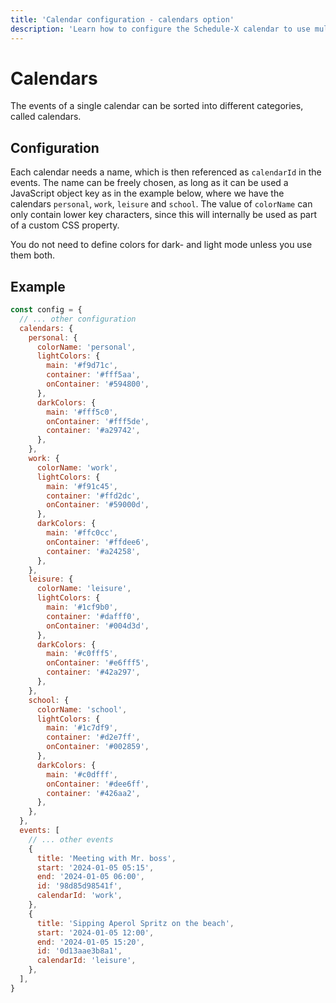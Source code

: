 ```yaml
---
title: 'Calendar configuration - calendars option'
description: 'Learn how to configure the Schedule-X calendar to use multiple calendars'
---
```


# Calendars

The events of a single calendar can be sorted into different categories, called calendars.

## Configuration

Each calendar needs a name, which is then referenced as `calendarId` in the events. The name can be freely chosen,
as long as it can be used a JavaScript object key as in the example below, where we have the calendars `personal`,
`work`, `leisure` and `school`. The value of `colorName` can only contain lower key characters, since this will
internally be used as part of a custom CSS property.

You do not need to define colors for dark- and light mode unless you use them both.

## Example

```js
const config = {
  // ... other configuration
  calendars: {
    personal: {
      colorName: 'personal',
      lightColors: {
        main: '#f9d71c',
        container: '#fff5aa',
        onContainer: '#594800',
      },
      darkColors: {
        main: '#fff5c0',
        onContainer: '#fff5de',
        container: '#a29742',
      },
    },
    work: {
      colorName: 'work',
      lightColors: {
        main: '#f91c45',
        container: '#ffd2dc',
        onContainer: '#59000d',
      },
      darkColors: {
        main: '#ffc0cc',
        onContainer: '#ffdee6',
        container: '#a24258',
      },
    },
    leisure: {
      colorName: 'leisure',
      lightColors: {
        main: '#1cf9b0',
        container: '#dafff0',
        onContainer: '#004d3d',
      },
      darkColors: {
        main: '#c0fff5',
        onContainer: '#e6fff5',
        container: '#42a297',
      },
    },
    school: {
      colorName: 'school',
      lightColors: {
        main: '#1c7df9',
        container: '#d2e7ff',
        onContainer: '#002859',
      },
      darkColors: {
        main: '#c0dfff',
        onContainer: '#dee6ff',
        container: '#426aa2',
      },
    },
  },
  events: [
    // ... other events
    {
      title: 'Meeting with Mr. boss',
      start: '2024-01-05 05:15',
      end: '2024-01-05 06:00',
      id: '98d85d98541f',
      calendarId: 'work',
    },
    {
      title: 'Sipping Aperol Spritz on the beach',
      start: '2024-01-05 12:00',
      end: '2024-01-05 15:20',
      id: '0d13aae3b8a1',
      calendarId: 'leisure',
    },
  ],
}
```
